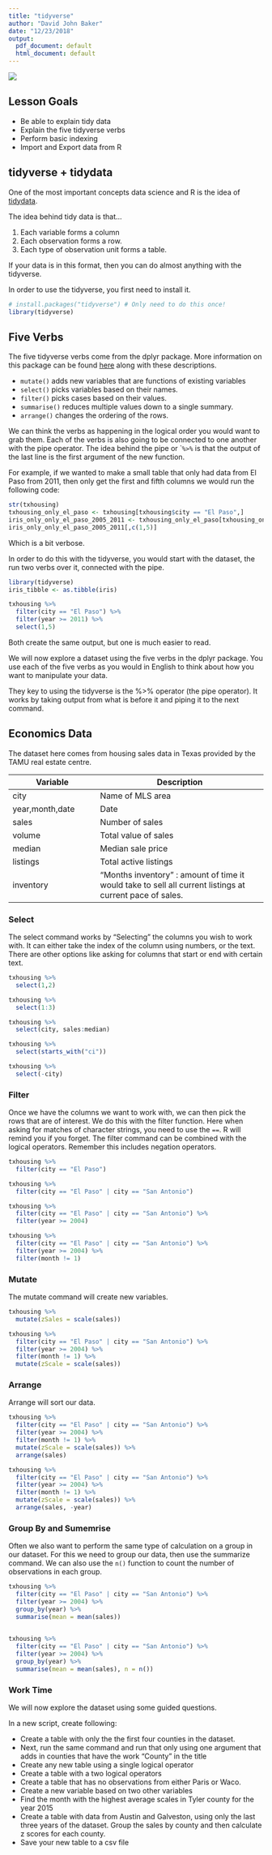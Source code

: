 ```yaml
---
title: "tidyverse"
author: "David John Baker"
date: "12/23/2018"
output:
  pdf_document: default
  html_document: default
---
```


![](../img/minerva-logo.png)

## Lesson Goals

* Be able to explain tidy data
* Explain the five tidyverse verbs
* Perform basic indexing
* Import and Export data from R 

## tidyverse + tidydata

One of the most important concepts data science and R is the idea of [tidydata](https://cran.r-project.org/web/packages/tidyr/vignettes/tidy-data.html).

The idea behind tidy data is that...

1. Each variable forms a column
2. Each observation forms a row.
3. Each type of observation unit forms a table.

If your data is in this format, then you can do almost anything with the tidyverse.

In order to use the tidyverse, you first need to install it.
```r
# install.packages("tidyverse") # Only need to do this once! 
library(tidyverse)
```

## Five Verbs

The five tidyverse verbs come from the dplyr package.
More information on this package can be found [here](https://dplyr.tidyverse.org/) along with these descriptions.

* ```mutate()``` adds new variables that are functions of existing variables
* ```select()``` picks variables based on their names.
* ```filter()``` picks cases based on their values.
* ```summarise()``` reduces multiple values down to a single summary.
* ```arrange()``` changes the ordering of the rows.

We can think the verbs as happening in the logical order you would want to grab them.
Each of the verbs is also going to be connected to one another with the pipe operator.
The idea behind the pipe or ```%>%`` is that the output of the last line is the first argument of the new function.

For example, if we wanted to make a small table that only had data from El Paso from 2011, then only get the first and fifth columns we would run the following code:

```r
str(txhousing)
txhousing_only_el_paso <- txhousing[txhousing$city == "El Paso",]
iris_only_only_el_paso_2005_2011 <- txhousing_only_el_paso[txhousing_only_el_paso$year >= 2011,]
iris_only_only_el_paso_2005_2011[,c(1,5)]
```
Which is a bit verbose.

In order to do this with the tidyverse, you would start with the dataset, the run two verbs over it, connected with the pipe.

```r
library(tidyverse)
iris_tibble <- as.tibble(iris)

txhousing %>%
  filter(city == "El Paso") %>%
  filter(year >= 2011) %>%
  select(1,5)

```

Both create the same output, but one is much easier to read.

We will now explore a dataset using the five verbs in the dplyr package.
You use each of the five verbs as you would in English to think about how you want to manipulate your data.

They key to using the tidyverse is the %>% operator (the pipe operator).
It works by taking output from what is before it and piping it to the next command.

## Economics Data

The dataset here comes from housing sales data in Texas provided by the TAMU real estate centre.

Variable | Description 
---------|-----------------
city | Name of MLS area
year,month,date |Date
sales | Number of sales
volume | Total value of sales
median | Median sale price
listings | Total active listings
inventory | "Months inventory" : amount of time it would take to sell all current listings at current pace of sales.

### Select

The select command works by "Selecting" the columns you wish to work with.
It can either take the index of the column using numbers, or the text.
There are other options like asking for columns that start or end with certain text.

```r
txhousing %>%
  select(1,2)

txhousing %>%
  select(1:3)

txhousing %>%
  select(city, sales:median)

txhousing %>%
  select(starts_with("ci"))

txhousing %>%
  select(-city)
```


### Filter

Once we have the columns we want to work with, we can then pick the rows that are of interest.
We do this with the filter function.
Here when asking for matches of character strings, you need to use the ``==``.
R will remind you if you forget.
The filter command can be combined with the logical operators. 
Remember this includes negation operators. 

```r
txhousing %>%
  filter(city == "El Paso")

txhousing %>%
  filter(city == "El Paso" | city == "San Antonio")

txhousing %>%
  filter(city == "El Paso" | city == "San Antonio") %>%
  filter(year >= 2004) 

txhousing %>%
  filter(city == "El Paso" | city == "San Antonio") %>%
  filter(year >= 2004) %>%
  filter(month != 1)
```

### Mutate

The mutate command will create new variables.

```r
txhousing %>%
  mutate(zSales = scale(sales))

txhousing %>%
  filter(city == "El Paso" | city == "San Antonio") %>%
  filter(year >= 2004) %>%
  filter(month != 1) %>%
  mutate(zScale = scale(sales))
```


### Arrange

Arrange will sort our data. 

```r
txhousing %>%
  filter(city == "El Paso" | city == "San Antonio") %>%
  filter(year >= 2004) %>%
  filter(month != 1) %>%
  mutate(zScale = scale(sales)) %>%
  arrange(sales)

txhousing %>%
  filter(city == "El Paso" | city == "San Antonio") %>%
  filter(year >= 2004) %>%
  filter(month != 1) %>%
  mutate(zScale = scale(sales)) %>%
  arrange(sales, -year)

```


### Group By and  Sumemrise 

Often we also want to perform the same type of calculation on a group in our dataset.
For this we need to group our data, then use the summarize command. 
We can also use the ``n()`` function to count the number of observations in each group.

```r
txhousing %>%
  filter(city == "El Paso" | city == "San Antonio") %>%
  filter(year >= 2004) %>%
  group_by(year) %>%
  summarise(mean = mean(sales))
  

txhousing %>%
  filter(city == "El Paso" | city == "San Antonio") %>%
  filter(year >= 2004) %>%
  group_by(year) %>%
  summarise(mean = mean(sales), n = n())
```

### Work Time

We will now explore the dataset using some guided questions.

In a new script, create following:

* Create a table with only the the first four counties in the dataset.
* Next, run the same command and run that only using one argument that adds in counties that have the work "County" in the title
* Create any new table using a single logical operator
* Create a table with a two logical operators
* Create a table that has no observations from either Paris or Waco.
* Create a new variable based on two other variables 
* Find the month with the highest average scales in Tyler county for the year 2015
* Create a table with data from Austin and Galveston, using only the last three years of the dataset. Group the sales by county and then calculate z scores for each county. 
* Save your new table to a csv file


